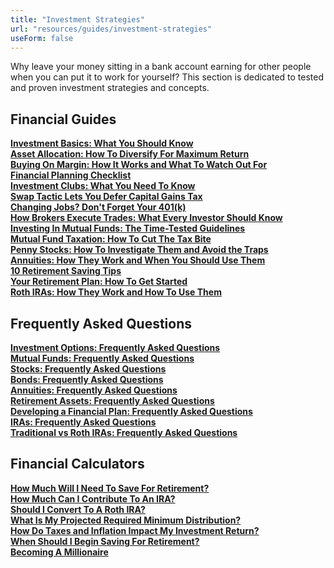 ```yaml
---
title: "Investment Strategies"
url: "resources/guides/investment-strategies"
useForm: false
---
```



Why leave your money sitting in a bank account earning for other people when you can put it to work for yourself? This section is dedicated to tested and proven investment strategies and concepts.  
  

Financial Guides
----------------

[**Investment Basics: What You Should Know**](investment-basics-fg)  
[**Asset Allocation: How To Diversify For Maximum Return**](asset-allocation-fg)  
[**Buying On Margin: How It Works and What To Watch Out For**](buying-margin-fg)  
[**Financial Planning Checklist**](financial-planning-checklist-fg)  
[**Investment Clubs: What You Need To Know**](investment-clubs-fg)  
[**Swap Tactic Lets You Defer Capital Gains Tax**](capital-gain-tax-fg)  
[**Changing Jobs? Don't Forget Your 401(k)**](changing-job-fg)  
[**How Brokers Execute Trades: What Every Investor Should Know**](brokers-trade-fg)  
[**Investing In Mutual Funds: The Time-Tested Guidelines**](investing-mutual-funds-fg)  
[**Mutual Fund Taxation: How To Cut The Tax Bite**](mutual-fund-taxation-fg)  
[**Penny Stocks: How To Investigate Them and Avoid the Traps**](penny-stocks-fg)  
[**Annuities: How They Work and When You Should Use Them**](annuities-fg)  
[**10 Retirement Saving Tips**](retirement-tips-fg)  
[**Your Retirement Plan: How To Get Started**](retirement-plan-fg)  
[**Roth IRAs: How They Work and How To Use Them**](rith-iras-fg)  

  
  

Frequently Asked Questions
--------------------------

[**Investment Options: Frequently Asked Questions**](investment-option-faq)  
[**Mutual Funds: Frequently Asked Questions**](mutual-fund-faq)  
[**Stocks: Frequently Asked Questions**](stocks-faq)  
[**Bonds: Frequently Asked Questions**](bonds-faq)  
[**Annuities: Frequently Asked Questions**](annuities-faq)  
[**Retirement Assets: Frequently Asked Questions**](retirement-assets-faq)  
[**Developing a Financial Plan: Frequently Asked Questions**](developing-financial-plan-faq)  
[**IRAs: Frequently Asked Questions**](iras-faq)  
[**Traditional vs Roth IRAs: Frequently Asked Questions**](traditional-vs-roth-iras)  

  
  

Financial Calculators
---------------------

[**How Much Will I Need To Save For Retirement?**]()  
[**How Much Can I Contribute To An IRA?**]()  
[**Should I Convert To A Roth IRA?**]()  
[**What Is My Projected Required Minimum Distribution?**]()  
[**How Do Taxes and Inflation Impact My Investment Return?**]()  
[**When Should I Begin Saving For Retirement?**]()  
[**Becoming A Millionaire**]()